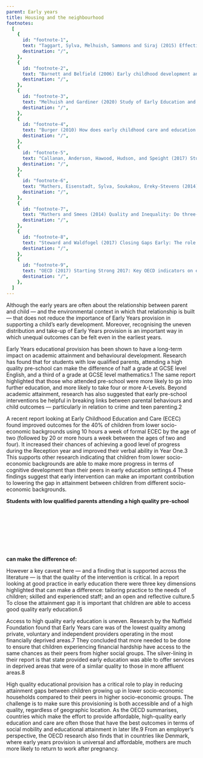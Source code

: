 ```yaml
---
parent: Early years
title: Housing and the neighbourhood
footnotes:
  [
    {
      id: "footnote-1",
      text: "Taggart, Sylva, Melhuish, Sammons and Siraj (2015) Effective pre-school, primary and secondary education project: How pre-school influences children and young people’s attainment and developmental outcomes over time. DfE.",
      destination: "/",
    },
    {
      id: "footnote-2",
      text: "Barnett and Belfield (2006) Early childhood development and social mobility. Future of Children 16(2): 73-98.",
      destination: "/",
    },
    {
      id: "footnote-3",
      text: "Melhuish and Gardiner (2020) Study of Early Education and Development: Impact study on early education use and child outcomes up to age five years. DfE.",
      destination: "/",
    },
    {
      id: "footnote-4",
      text: "Burger (2010) How does early childhood care and education affect cognitive development? An international review of the effects of fearly interventions for children from different social backgrounds. Early childhood research quarterly 25: 140-165.",
      destination: "/",
    },
    {
      id: "footnote-5",
      text: "Callanan, Anderson, Hawood, Hudson, and Speight (2017) Study of Early Education and Development: Good practice in early education. DfE.",
      destination: "/",
    },
    {
      id: "footnote-6",
      text: "Mathers, Eisenstadt, Sylva, Soukakou, Ereky-Stevens (2014) Sound Foundations: A review of the research evidence on quality early education and care for children under three. University of Oxford and Sutton Trust.",
      destination: "/",
    },
    {
      id: "footnote-7",
      text: "Mathers and Smees (2014) Quality and Inequality: Do three- and four-year-olds in deprived areas experience lower quality early years provision? Nuffield Foundation and University of Oxford.",
      destination: "/",
    },
    {
      id: "footnote-8",
      text: "Steward and Waldfogel (2017) Closing Gaps Early: The role of early years policy in promoting social mobility in England. Sutton Trust. Pg. 37",
      destination: "/",
    },
    {
      id: "footnote-9",
      text: "OECD (2017) Starting Strong 2017: Key OECD indicators on early childhood education and care.",
      destination: "/",
    },
  ]
---
```



Although the early years are often about the relationship between parent and child — and 
the environmental context in which that relationship is built — that does not reduce the 
importance of Early Years provision in supporting a child’s early development. Moreover, 
recognising the uneven distribution and take-up of Early Years provision is an important 
way in which unequal outcomes can be felt even in the earliest years. 

<LifeStageImage imageName="early-years-provision.jpg" />

Early Years educational provision has been shown to have a long-term impact on academic 
attainment and behavioural development. Research has found that for students with low 
qualified parents, attending a high quality pre-school can make the difference of half 
a grade at GCSE level English, and a third of a grade at GCSE level 
mathematics.<FootnoteLink linkId="footnote-1">1</FootnoteLink> The 
same report highlighted that those who attended pre-school were more likely to go into 
further education, and more likely to take four or more A-Levels. Beyond academic 
attainment, research has also suggested that early pre-school interventions be helpful 
in breaking links between parental behaviours and child outcomes — particularly in 
relation to crime and teen parenting.<FootnoteLink linkId="footnote-2">2</FootnoteLink>

A recent report looking at Early Childhood Education and Care (ECEC) found improved 
outcomes for the 40% of children from lower socio-economic backgrounds using 10 hours 
a week of formal ECEC by the age of two (followed by 20 or more hours a week between 
the ages of two and four). It increased their chances of achieving a good level of 
progress during the Reception year and improved their verbal ability in Year 
One.<FootnoteLink linkId="footnote-3">3</FootnoteLink> This 
supports other research indicating that children from lower socio-economic backgrounds 
are able to make more progress in terms of cognitive development than their peers in 
early education settings.<FootnoteLink linkId="footnote-4">4</FootnoteLink>  These 
findings suggest that early intervention can make an important contribution to lowering 
the gap in attainment between children from different socio-economic backgrounds. 

<div>
<strong>Students with low qualified parents attending a high quality pre-school can make the difference of:</strong>
<SVG />
</div>

However a key caveat here — and a finding that is supported across the literature — is 
that the quality of the intervention is critical. In a report looking at good practice 
in early education there were three key dimensions highlighted that can make a difference: 
tailoring practice to the needs of children; skilled and experienced staff; and an open 
and reflective culture.<FootnoteLink linkId="footnote-5">5</FootnoteLink> To close 
the attainment gap it is important that children are able to access good quality early 
education.<FootnoteLink linkId="footnote-6">6</FootnoteLink>

Access to high quality early education is uneven. Research by the Nuffield Foundation 
found that Early Years care was of the lowest quality among private, voluntary and 
independent providers operating in the most financially deprived 
areas.<FootnoteLink linkId="footnote-7">7</FootnoteLink> They concluded 
that more needed to be done to ensure that children experiencing financial hardship have 
access to the same chances as their peers from higher social groups. The silver-lining 
in their report is that state provided early education was able to offer services in 
deprived areas that were of a similar quality to those in more affluent 
areas.<FootnoteLink linkId="footnote-8">8</FootnoteLink>

High quality educational provision has a critical role to play in reducing attainment gaps 
between children growing up in lower socio-economic households compared to their peers in 
higher socio-economic groups. The challenge is to make sure this provisioning is both 
accessible and of a high quality, regardless of geographic location. As the OECD summarises, 
countries which make the effort to provide affordable, high-quality early education and care 
are often those that have the best outcomes in terms of social mobility and educational 
attainment in later life.<FootnoteLink linkId="footnote-9">9</FootnoteLink> From an 
employer’s perspective, the OECD research also finds that in countries like Denmark, 
where early years provision is universal and affordable, mothers are much more likely to 
return to work after pregnancy.  